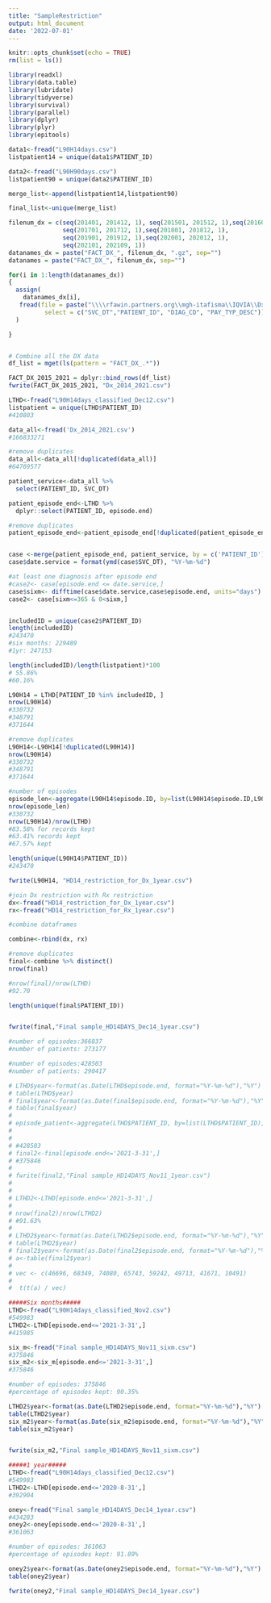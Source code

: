 ```yaml
---
title: "SampleRestriction"
output: html_document
date: '2022-07-01'
---
```


```r
knitr::opts_chunk$set(echo = TRUE)
rm(list = ls()) 
```


```r
library(readxl) 
library(data.table)
library(lubridate) 
library(tidyverse)
library(survival)
library(parallel)
library(dplyr)
library(plyr)
library(epitools)
```

```r
data1<-fread("L90H14days.csv")
listpatient14 = unique(data1$PATIENT_ID)

data2<-fread("L90H90days.csv")
listpatient90 = unique(data2$PATIENT_ID)

merge_list<-append(listpatient14,listpatient90)

final_list<-unique(merge_list)

filenum_dx = c(seq(201401, 201412, 1), seq(201501, 201512, 1),seq(201601, 201612, 1),
               seq(201701, 201712, 1),seq(201801, 201812, 1), 
               seq(201901, 201912, 1),seq(202001, 202012, 1), 
               seq(202101, 202109, 1))
datanames_dx = paste("FACT_DX_", filenum_dx, ".gz", sep="")
datanames = paste("FACT_DX_", filenum_dx, sep="")

for(i in 1:length(datanames_dx))
{ 
  assign(
    datanames_dx[i],
   fread(file = paste("\\\\rfawin.partners.org\\mgh-itafisma\\IQVIA\\Dx_data\\", datanames_dx[i], sep=""),
          select = c("SVC_DT","PATIENT_ID", "DIAG_CD", "PAY_TYP_DESC")) [PATIENT_ID %in% final_list]
  )

} 


# Combine all the DX data
df_list = mget(ls(pattern = "FACT_DX_.*"))

FACT_DX_2015_2021 = dplyr::bind_rows(df_list)
fwrite(FACT_DX_2015_2021, "Dx_2014_2021.csv")
```

```r

LTHD<-fread("L90H14days_classified_Dec12.csv")
listpatient = unique(LTHD$PATIENT_ID)
#410803

data_all<-fread('Dx_2014_2021.csv')
#166833271

#remove duplicates
data_all<-data_all[!duplicated(data_all)]
#64769577

patient_service<-data_all %>%
  select(PATIENT_ID, SVC_DT)

patient_episode_end<-LTHD %>%
  dplyr::select(PATIENT_ID, episode.end)

#remove duplicates
patient_episode_end<-patient_episode_end[!duplicated(patient_episode_end)]


case <-merge(patient_episode_end, patient_service, by = c('PATIENT_ID'), allow.cartesian=TRUE)
case$date.service = format(ymd(case$SVC_DT), "%Y-%m-%d")

#at least one diagnosis after episode end 
#case2<- case[episode.end <= date.service,]
case$sixm<- difftime(case$date.service,case$episode.end, units="days")
case2<- case[sixm<=365 & 0<sixm,]


includedID = unique(case2$PATIENT_ID)
length(includedID)
#243470
#six months: 229489
#1yr: 247153

length(includedID)/length(listpatient)*100
# 55.86%
#60.16%

L90H14 = LTHD[PATIENT_ID %in% includedID, ]
nrow(L90H14)
#330732
#348791
#371644

#remove duplicates
L90H14<-L90H14[!duplicated(L90H14)]
nrow(L90H14)
#330732
#348791
#371644

#number of episodes
episode_len<-aggregate(L90H14$episode.ID, by=list(L90H14$episode.ID,L90H14$PATIENT_ID ), FUN=length)
nrow(episode_len)
#330732
nrow(L90H14)/nrow(LTHD)
#83.58% for records kept
#63.41% records kept 
#67.57% kept

length(unique(L90H14$PATIENT_ID))
#243470

fwrite(L90H14, "HD14_restriction_for_Dx_1year.csv")

```




```r
#join Dx restriction with Rx restriction
dx<-fread("HD14_restriction_for_Dx_1year.csv")
rx<-fread("HD14_restriction_for_Rx_1year.csv")

#combine dataframes

combine<-rbind(dx, rx)

#remove duplicates
final<-combine %>% distinct()
nrow(final)

#nrow(final)/nrow(LTHD)
#92.70

length(unique(final$PATIENT_ID))


fwrite(final,"Final sample_HD14DAYS_Dec14_1year.csv")

#number of episodes:366837
#number of patients: 273177

#number of episodes:428503
#number of patients: 290417


```

```r
# LTHD$year<-format(as.Date(LTHD$episode.end, format="%Y-%m-%d"),"%Y")
# table(LTHD$year)
# final$year<-format(as.Date(final$episode.end, format="%Y-%m-%d"),"%Y")
# table(final$year)
# 
# episode_patient<-aggregate(LTHD$PATIENT_ID, by=list(LTHD$PATIENT_ID), FUN=length)
# 
# 
# #428503
# final2<-final[episode.end<='2021-3-31',]
# #375846
# 
# fwrite(final2,"Final sample_HD14DAYS_Nov11_1year.csv")
# 
# 
# LTHD2<-LTHD[episode.end<='2021-3-31',]
# 
# nrow(final2)/nrow(LTHD2)
# #91.63%
# 
# LTHD2$year<-format(as.Date(LTHD2$episode.end, format="%Y-%m-%d"),"%Y")
# table(LTHD2$year)
# final2$year<-format(as.Date(final2$episode.end, format="%Y-%m-%d"),"%Y")
# a<-table(final2$year)
# 
# vec <- c(46696, 68349, 74080, 65743, 59242, 49713, 41671, 10491)
# 
#  t(t(a) / vec)

```



```r
#####Six months#####
LTHD<-fread("L90H14days_classified_Nov2.csv")
#549983
LTHD2<-LTHD[episode.end<='2021-3-31',]
#415985

six_m<-fread("Final sample_HD14DAYS_Nov11_sixm.csv")
#375846
six_m2<-six_m[episode.end<='2021-3-31',]
#375846

#number of episodes: 375846
#percentage of episodes kept: 90.35%

LTHD2$year<-format(as.Date(LTHD2$episode.end, format="%Y-%m-%d"),"%Y")
table(LTHD2$year)
six_m2$year<-format(as.Date(six_m2$episode.end, format="%Y-%m-%d"),"%Y")
table(six_m2$year)


fwrite(six_m2,"Final sample_HD14DAYS_Nov11_sixm.csv")
```



```r
#####1 year#####
LTHD<-fread("L90H14days_classified_Dec12.csv")
#549983
LTHD2<-LTHD[episode.end<='2020-8-31',]
#392904

oney<-fread("Final sample_HD14DAYS_Dec14_1year.csv")
#434283
oney2<-oney[episode.end<='2020-8-31',]
#361063

#number of episodes: 361063
#percentage of episodes kept: 91.89%

oney2$year<-format(as.Date(oney2$episode.end, format="%Y-%m-%d"),"%Y")
table(oney2$year)

fwrite(oney2,"Final sample_HD14DAYS_Dec14_1year.csv")

```

